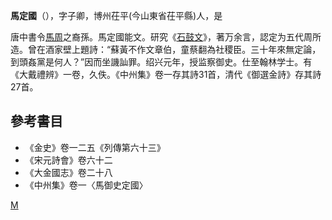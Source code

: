'''馬定國'''（{{bd|?||?|}}），字子卿，博州茌平(今山東省茌平縣)人，是

唐中書令[[馬周|馬周]]之裔孫。馬定國能文。研究《[[石鼓文|石鼓文]]》，著万余言，認定为五代周所造。曾在酒家壁上題詩：“蘇黃不作文章伯，童蔡翻為社稷臣。三十年來無定論，到頭姦黨是何人？”因而坐譏訕罪。绍兴元年，授监察御史。仕至翰林学士。有《大戴禮辨》一卷，久佚。《中州集》卷一存其詩31首，清代《御選金詩》存其詩27首。

==參考書目==
* 《金史》卷一二五《列傳第六十三》
* 《宋元詩會》卷六十二
* 《大金國志》卷二十八
* 《中州集》卷一〈馬御史定國〉

[[category:金朝政治人物|M]]